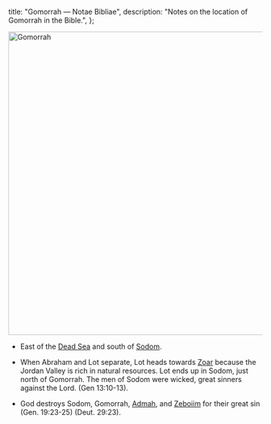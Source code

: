   title: "Gomorrah — Notae Bibliae",
  description: "Notes on the location of Gomorrah in the Bible.",
};

<Initial text="Gomorrah" />

<Image
  className="sepia rounded"
  src="/places/gomorrah.jpg"
  alt="Gomorrah"
  width="600"
  height="600"
/>

- East of the [Dead Sea](/places/old-testament/genesis/dead-sea) and south of [Sodom](/places/old-testament/genesis/sodom).

- When Abraham and Lot separate, Lot heads towards [Zoar](/places/old-testament/genesis/zoar) because the Jordan Valley is rich in natural resources. Lot ends up in Sodom, just north of Gomorrah. The men of Sodom were wicked, great sinners against the Lord. (Gen 13:10-13).

- God destroys Sodom, Gomorrah, [Admah](/places/old-testament/genesis/admah), and [Zeboiim](/places/old-testament/genesis/zeboiim) for their great sin (Gen. 19:23-25) (Deut. 29:23).
